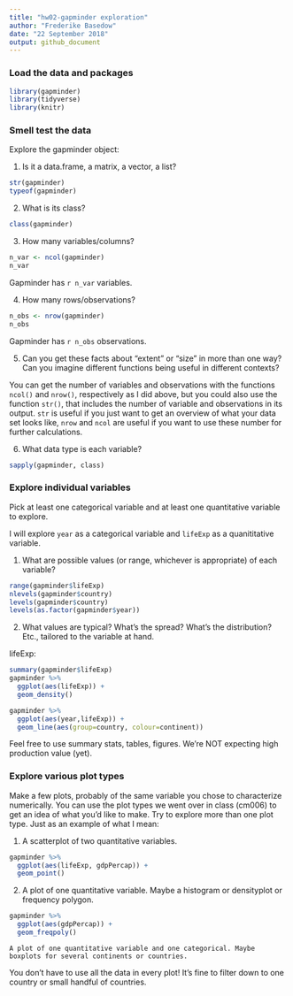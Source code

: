```yaml
---
title: "hw02-gapminder exploration"
author: "Frederike Basedow"
date: "22 September 2018"
output: github_document
---
```


### Load the data and packages
```r
library(gapminder)
library(tidyverse)
library(knitr)
```

### Smell test the data

Explore the gapminder object:

1. Is it a data.frame, a matrix, a vector, a list?

```r
str(gapminder)
typeof(gapminder)
```


2. What is its class?

```r
class(gapminder)
```

3. How many variables/columns?

```r
n_var <- ncol(gapminder)
n_var
```

Gapminder has `r n_var` variables.

4. How many rows/observations?

```r
n_obs <- nrow(gapminder)
n_obs
```

Gapminder has `r n_obs` observations.

5. Can you get these facts about “extent” or “size” in more than one way? Can you imagine different functions being useful in different contexts?

You can get the number of variables and observations with the functions `ncol()` and `nrow()`, respectively as I did above, but you could also use the function `str()`, that includes the number of variable and observations in its output. `str` is useful if you just want to get an overview of what your data set looks like, `nrow` and `ncol` are useful if you want to use these number for further calculations.

6. What data type is each variable?

```r
sapply(gapminder, class)
```

### Explore individual variables

Pick at least one categorical variable and at least one quantitative variable to explore.

I will explore `year` as a categorical variable and `lifeExp` as a quanititative variable.

1. What are possible values (or range, whichever is appropriate) of each variable?

```r
range(gapminder$lifeExp)
nlevels(gapminder$country)
levels(gapminder$country)
levels(as.factor(gapminder$year))
```

2. What values are typical? What’s the spread? What’s the distribution? Etc., tailored to the variable at hand.

lifeExp:

```r
summary(gapminder$lifeExp)
gapminder %>% 
  ggplot(aes(lifeExp)) + 
  geom_density()

gapminder %>% 
  ggplot(aes(year,lifeExp)) +
  geom_line(aes(group=country, colour=continent))
```

Feel free to use summary stats, tables, figures. We’re NOT expecting high production value (yet).


### Explore various plot types

Make a few plots, probably of the same variable you chose to characterize numerically. You can use the plot types we went over in class (cm006) to get an idea of what you’d like to make. Try to explore more than one plot type. Just as an example of what I mean:

1. A scatterplot of two quantitative variables.

```r
gapminder %>% 
  ggplot(aes(lifeExp, gdpPercap)) +
  geom_point() 
```

2. A plot of one quantitative variable. Maybe a histogram or densityplot or frequency polygon.

```r
gapminder %>% 
  ggplot(aes(gdpPercap)) +
  geom_freqpoly()
```

    A plot of one quantitative variable and one categorical. Maybe boxplots for several continents or countries.

You don’t have to use all the data in every plot! It’s fine to filter down to one country or small handful of countries.
